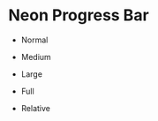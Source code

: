 
# Neon Progress Bar

- Normal

<NeonProgress
    percentage={this.props.percentage}
/>

- Medium

<NeonProgress
    size={SIZE.MEDIUM}
    percentage={this.props.percentage}
/>

- Large

<NeonProgress
    size={SIZE.LARGE}
    percentage={this.props.percentage}
/>

- Full

<NeonProgress
    size={SIZE.FULL}
    percentage={this.props.percentage}
/>

- Relative

<div style={{
    width: '300px',
    height: '180px',
}}>
    <NeonProgress
        size={SIZE.RELATIVE}
        percentage={this.props.percentage}
    />
</div>
